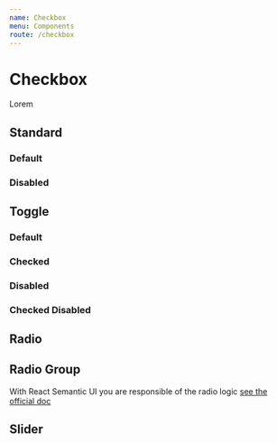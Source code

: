 ```yaml
---
name: Checkbox
menu: Components
route: /checkbox
---
```



# Checkbox

Lorem

## Standard

### Default

<Playground>
    <Checkbox label="Make my profile visible" />
</Playground>

### Disabled

<Playground>
    <Checkbox disabled label="Make my profile visible" />
</Playground>

## Toggle

### Default

<Playground>
    <Checkbox toggle />
</Playground>

### Checked

<Playground>
    <Checkbox checked toggle />
</Playground>

### Disabled

<Playground>
    <Checkbox disabled toggle />
</Playground>

### Checked Disabled

<Playground>
    <Checkbox checked disabled toggle />
</Playground>

## Radio

<Playground>
    <Checkbox radio label="Video killed the radio stars" />
</Playground>

## Radio Group

With React Semantic UI you are responsible of the radio logic [see the official doc](https://react.semantic-ui.com/modules/checkbox/#types-radio-group)

<Playground>
    <Form>
        <Form.Field>
            <Checkbox radio label="Choose this" name="checkboxRadioGroup" value="this" />
        </Form.Field>
        <Form.Field>
            <Checkbox radio label="Or that" name="checkboxRadioGroup" value="that" />
        </Form.Field>
    </Form>
</Playground>

## Slider

<Playground>
    <Checkbox slider />
</Playground>
